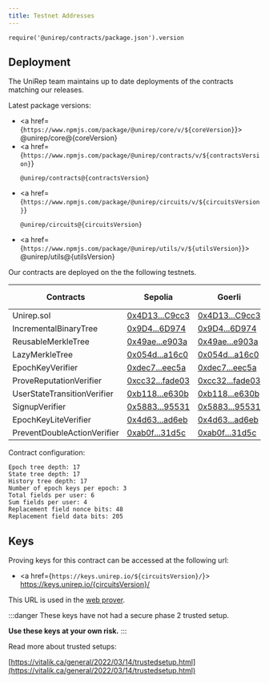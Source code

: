 ```yaml
---
title: Testnet Addresses
---
```


    require('@unirep/contracts/package.json').version

## Deployment

The UniRep team maintains up to date deployments of the contracts matching our releases.

Latest package versions:

-   <a href={`https://www.npmjs.com/package/@unirep/core/v/${coreVersion}`}>
        @unirep/core@{coreVersion}
    </a>
-   <a
        href={`https://www.npmjs.com/package/@unirep/contracts/v/${contractsVersion}`}
    >
        @unirep/contracts@{contractsVersion}
    </a>
-   <a
        href={`https://www.npmjs.com/package/@unirep/circuits/v/${circuitsVersion}`}
    >
        @unirep/circuits@{circuitsVersion}
    </a>
-   <a href={`https://www.npmjs.com/package/@unirep/utils/v/${utilsVersion}`}>
        @unirep/utils@{utilsVersion}
    </a>

Our contracts are deployed on the the following testnets.

<!-- TODO: create this table with for loop  -->

| Contracts                   | Sepolia                                                                                            | Goerli                                                                                            | Arbitrum Goerli                                                                                  | Polygon Mumbai                                                                                       | Optimism Goerli                                                                                            |
| --------------------------- | -------------------------------------------------------------------------------------------------- | ------------------------------------------------------------------------------------------------- | ------------------------------------------------------------------------------------------------ | ---------------------------------------------------------------------------------------------------- | ---------------------------------------------------------------------------------------------------------- |
| Unirep.sol                  | [0x4D13...C9cc3](https://sepolia.etherscan.io/address/0x4D137bb44553d55AE6B28B5391c6f537b06C9cc3)  | [0x4D13...C9cc3](https://goerli.etherscan.io/address/0x4D137bb44553d55AE6B28B5391c6f537b06C9cc3)  | [0x4D13...C9cc3](https://goerli.arbiscan.io/address/0x4D137bb44553d55AE6B28B5391c6f537b06C9cc3)  | [0x4D13...C9cc3](https://mumbai.polygonscan.com/address/0x4D137bb44553d55AE6B28B5391c6f537b06C9cc3)  | [0x4D13...C9cc3](https://goerli-optimism.etherscan.io/address/0x4D137bb44553d55AE6B28B5391c6f537b06C9cc3)  |
| IncrementalBinaryTree       | [0x9D4...6D974](https://sepolia.etherscan.io/address/0x9D48983B19a9767Fa5B1F9efee17b66645A6D974)   | [0x9D4...6D974](https://goerli.etherscan.io/address/0x9D48983B19a9767Fa5B1F9efee17b66645A6D974)   | [0x9D4...6D974](https://goerli.arbiscan.io/address/0x9D48983B19a9767Fa5B1F9efee17b66645A6D974)   | [0x9D4...6D974](https://mumbai.polygonscan.com/address/0x9D48983B19a9767Fa5B1F9efee17b66645A6D974)   | [0x9D4...6D974](https://goerli-optimism.etherscan.io/address/0x9D48983B19a9767Fa5B1F9efee17b66645A6D974)   |
| ReusableMerkleTree          | [0x49ae...e903a](https://sepolia.etherscan.io/address/0x49ae95e1a1ce6293500badf3b0d3d79442ee903a)  | [0x49ae...e903a](https://goerli.etherscan.io/address/0x49ae95e1a1ce6293500badf3b0d3d79442ee903a)  | [0x49ae...e903a](https://goerli.arbiscan.io/address/0x49ae95e1a1ce6293500badf3b0d3d79442ee903a)  | [0x49ae...e903a](https://mumbai.polygonscan.com/address/0x49ae95e1a1ce6293500badf3b0d3d79442ee903a)  | [0x49ae...e903a](https://goerli-optimism.etherscan.io/address/0x49ae95e1a1ce6293500badf3b0d3d79442ee903a)  |
| LazyMerkleTree              | [0x054d...a16c0](https://sepolia.etherscan.io/address/0x054dd6da7b773757256a52f12c16dcb1dfda16c0)  | [0x054d...a16c0](https://goerli.etherscan.io/address/0x054dd6da7b773757256a52f12c16dcb1dfda16c0)  | [0x054d...a16c0](https://goerli.arbiscan.io/address/0x054dd6da7b773757256a52f12c16dcb1dfda16c0)  | [0x054d...a16c0](https://mumbai.polygonscan.com/address/0x054dd6da7b773757256a52f12c16dcb1dfda16c0)  | [0x054d...a16c0](https://goerli-optimism.etherscan.io/address/0x054dd6da7b773757256a52f12c16dcb1dfda16c0)  |
| EpochKeyVerifier            | [0xdec7...eec5a](https://sepolia.etherscan.io/address/0xdec730cff4d8b7df1053535ab134c4db14feec5a)  | [0xdec7...eec5a](https://goerli.etherscan.io/address/0xdec730cff4d8b7df1053535ab134c4db14feec5a)  | [0xdec7...eec5a](https://goerli.arbiscan.io/address/0xdec730cff4d8b7df1053535ab134c4db14feec5a)  | [0xdec7...eec5a](https://mumbai.polygonscan.com/address/0xdec730cff4d8b7df1053535ab134c4db14feec5a)  | [0xdec7...eec5a](https://goerli-optimism.etherscan.io/address/0xdec730cff4d8b7df1053535ab134c4db14feec5a)  |
| ProveReputationVerifier     | [0xcc32...fade03](https://sepolia.etherscan.io/address/0xcc3266dcf80768dc4d5a7b82e2b7032597fade03) | [0xcc32...fade03](https://goerli.etherscan.io/address/0xcc3266dcf80768dc4d5a7b82e2b7032597fade03) | [0xcc32...fade03](https://goerli.arbiscan.io/address/0xcc3266dcf80768dc4d5a7b82e2b7032597fade03) | [0xcc32...fade03](https://mumbai.polygonscan.com/address/0xcc3266dcf80768dc4d5a7b82e2b7032597fade03) | [0xcc32...fade03](https://goerli-optimism.etherscan.io/address/0xcc3266dcf80768dc4d5a7b82e2b7032597fade03) |
| UserStateTransitionVerifier | [0xb118...e630b](https://sepolia.etherscan.io/address/0xb1185e2c38ee9b3eef85e676c91dbef932fe630b)  | [0xb118...e630b](https://goerli.etherscan.io/address/0xb1185e2c38ee9b3eef85e676c91dbef932fe630b)  | [0xb118...e630b](https://goerli.arbiscan.io/address/0xb1185e2c38ee9b3eef85e676c91dbef932fe630b)  | [0xb118...e630b](https://mumbai.polygonscan.com/address/0xb1185e2c38ee9b3eef85e676c91dbef932fe630b)  | [0xb118...e630b](https://goerli-optimism.etherscan.io/address/0xb1185e2c38ee9b3eef85e676c91dbef932fe630b)  |
| SignupVerifier              | [0x5883...95531](https://sepolia.etherscan.io/address/0x588398457f0091efdfa5a773b9c637b973595531)  | [0x5883...95531](https://goerli.etherscan.io/address/0x588398457f0091efdfa5a773b9c637b973595531)  | [0x5883...95531](https://goerli.arbiscan.io/address/0x588398457f0091efdfa5a773b9c637b973595531)  | [0x5883...95531](https://mumbai.polygonscan.com/address/0x588398457f0091efdfa5a773b9c637b973595531)  | [0x5883...95531](https://goerli-optimism.etherscan.io/address/0x588398457f0091efdfa5a773b9c637b973595531)  |
| EpochKeyLiteVerifier        | [0x4d63...ad6eb](https://sepolia.etherscan.io/address/0x4d63711c0e0c120ca9c600570c8cbe35112ad6eb)  | [0x4d63...ad6eb](https://goerli.etherscan.io/address/0x4d63711c0e0c120ca9c600570c8cbe35112ad6eb)  | [0x4d63...ad6eb](https://goerli.arbiscan.io/address/0x4d63711c0e0c120ca9c600570c8cbe35112ad6eb)  | [0x4d63...ad6eb](https://mumbai.polygonscan.com/address/0x4d63711c0e0c120ca9c600570c8cbe35112ad6eb)  | [0x4d63...ad6eb](https://goerli-optimism.etherscan.io/address/0x4d63711c0e0c120ca9c600570c8cbe35112ad6eb)  |
| PreventDoubleActionVerifier | [0xab0f...31d5c](https://sepolia.etherscan.io/address/0xab0fd0222971532eb9df99fdc432c00b59d31d5c)  | [0xab0f...31d5c](https://goerli.etherscan.io/address/0xab0fd0222971532eb9df99fdc432c00b59d31d5c)  | [0xab0f...31d5c](https://goerli.arbiscan.io/address/0xab0fd0222971532eb9df99fdc432c00b59d31d5c)  | [0xab0f...31d5c](https://mumbai.polygonscan.com/address/0xab0fd0222971532eb9df99fdc432c00b59d31d5c)  | [0xab0f...31d5c](https://goerli-optimism.etherscan.io/address/0xab0fd0222971532eb9df99fdc432c00b59d31d5c)  |

Contract configuration:

```
Epoch tree depth: 17
State tree depth: 17
History tree depth: 17
Number of epoch keys per epoch: 3
Total fields per user: 6
Sum fields per user: 4
Replacement field nonce bits: 48
Replacement field data bits: 205
```

<!-- TODO: update demo attester
## Demo Attester

You can interact with a [demo attester](https://demo.unirep.io) to get a feel for the flow of data in the system.
-->

## Keys

Proving keys for this contract can be accessed at the following url:

-   <a href={`https://keys.unirep.io/${circuitsVersion}/`}>
        https://keys.unirep.io/{circuitsVersion}/
    </a>

This URL is used in the [web prover](circuits-api/classes/provers_web.WebProver).

:::danger
These keys have not had a secure phase 2 trusted setup.

**Use these keys at your own risk.**
:::

Read more about trusted setups:

[https://vitalik.ca/general/2022/03/14/trustedsetup.html](https://vitalik.ca/general/2022/03/14/trustedsetup.html)
